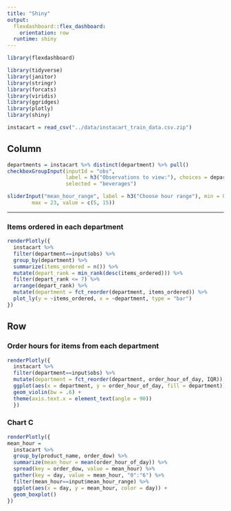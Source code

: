 ```yaml
---
title: "Shiny"
output: 
  flexdashboard::flex_dashboard:
    orientation: row
  runtime: shiny
---
```


```r
library(flexdashboard)
```

```r
library(tidyverse)
library(janitor)
library(stringr)
library(forcats)
library(viridis)
library(ggridges)
library(plotly)
library(shiny)
```

```r
instacart = read_csv("../data/instacart_train_data.csv.zip")

```

Column {.sidebar}
-----------------------------------------------------------------------

```r
departments = instacart %>% distinct(department) %>% pull()
checkboxGroupInput(inputId = "obs",
                   label = h3("Observations to view:"), choices = departments,
                   selected = "beverages")
```


```r

sliderInput("mean_hour_range", label = h3("Choose hour range"), min = 0, 
        max = 23, value = c(5, 15))
```
-----------------------------------------------------------------------

### Items ordered in each department

```r
renderPlotly({ 
  instacart %>%
  filter(department==input$obs) %>%
  group_by(department) %>%
  summarize(items_ordered = n()) %>%
  mutate(depart_rank = min_rank(desc(items_ordered))) %>%
  filter(depart_rank <= 7) %>%
  arrange(depart_rank) %>%
  mutate(department = fct_reorder(department, items_ordered)) %>%
  plot_ly(y = ~items_ordered, x = ~department, type = "bar")
})
```

Row {.tabset .tabset-fade}
-----------------------------------------------------------------------

### Order hours for items from each department

```r
renderPlotly({
  instacart %>%
  filter(department==input$obs) %>%
  mutate(department = fct_reorder(department, order_hour_of_day, IQR)) %>%
  ggplot(aes(x = department, y = order_hour_of_day, fill = department)) + 
  geom_violin(bw = .6) +
  theme(axis.text.x = element_text(angle = 90))
  })


```

### Chart C

```r
renderPlotly({
mean_hour =
  instacart %>%
  group_by(product_name, order_dow) %>%
  summarize(mean_hour = mean(order_hour_of_day)) %>%
  spread(key = order_dow, value = mean_hour) %>%
  gather(key = day, value = mean_hour, "0":"6") %>%
  filter(mean_hour==input$mean_hour_range) %>%
  ggplot(aes(x = day, y = mean_hour, color = day)) +
  geom_boxplot()
})

```

